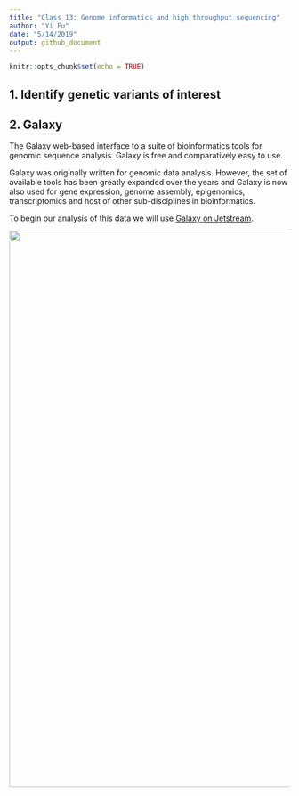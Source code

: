 ```yaml
---
title: "Class 13: Genome informatics and high throughput sequencing"
author: "Yi Fu"
date: "5/14/2019"
output: github_document
---
```


```r
knitr::opts_chunk$set(echo = TRUE)
```

## 1. Identify genetic variants of interest

## 2. Galaxy
The Galaxy web-based interface to a suite of bioinformatics tools for genomic sequence analysis. Galaxy is free and comparatively easy to use.

Galaxy was originally written for genomic data analysis. However, the set of available tools has been greatly expanded over the years and Galaxy is now also used for gene expression, genome assembly, epigenomics, transcriptomics and host of other sub-disciplines in bioinformatics. 

To begin our analysis of this data we will use [Galaxy on Jetstream](https://galaxyproject.org/tutorials/g101/).

  <img src="data/galaxy.png" width="1000"/>
  
